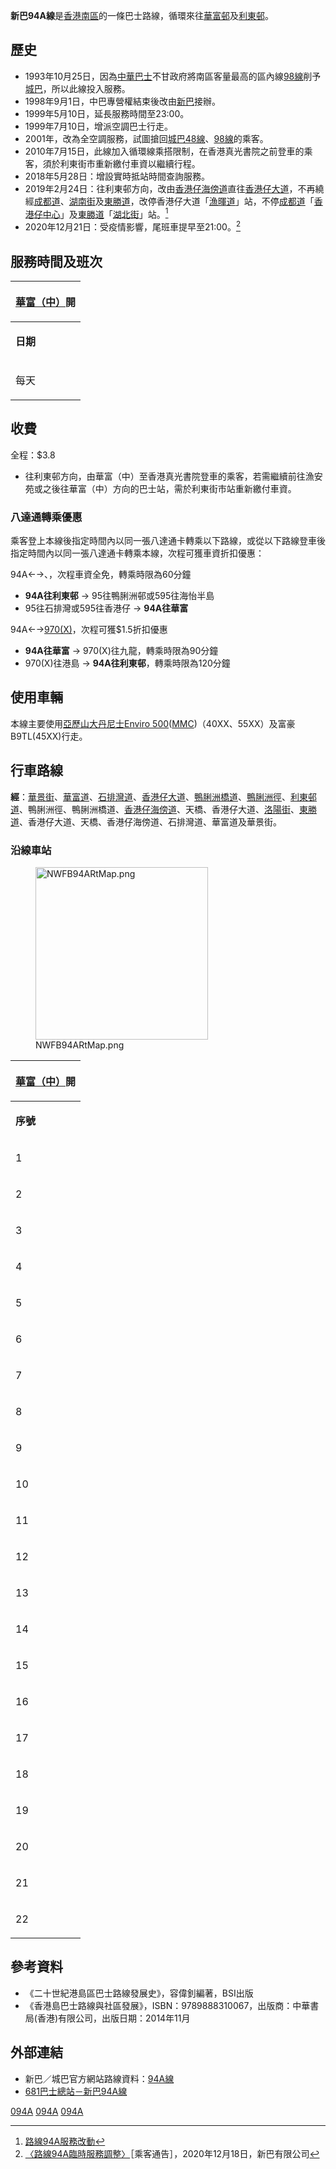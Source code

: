 {{公共汽車路線資訊
|路線名稱             = 新巴94A線
|外文名稱             = NWFB Route 94A
|代表圖像             = 4515 NWFB 94A 22-02-2020.jpg
|經營者               = 新巴
|所屬車廠             = 黃竹坑車廠
|路線用車             = [[Enviro_500|Enviro 500]]<BR>[[Enviro_500_MMC|Enviro 500 MMC]]<BR>[[富豪B9TL|富豪B9TL]]
|起點站               = [[華富邨|華富（中）]]
|途經地點             = [[香港仔|香港仔]]
|終點站               = [[利東邨|利東邨]]（循環點）
|路線性質             = 循環線
|全程行駛里程         = 10公里
|全程行車時間         = 50分鐘
|服務時間             = 
|起點站服務時間       = 06:00-23:00
|終點站服務時間       = 06:19-23:19（大約）
|班次頻率             = 星期一至五：8-20分<br>星期六、日及公眾假期：15-20分
|全程收費             = $3.8
|服務時間以外替代路線 = [[城巴48線|48]]、[[城巴98線|98]]
|主要競爭交通         = 上述替代路線、[[城巴73線|巴士73]]、[[城巴95C線|95P]]、[[香港島專線小巴63A線|小巴63A]]、街渡等
}}

'''新巴94A線'''是[[香港|香港]][[南區_(香港)|南區]]的一條巴士路線，循環來往[[華富邨|華富邨]]及[[利東邨|利東邨]]。

==歷史==
*1993年10月25日，因為[[中華巴士|中華巴士]]不甘政府將南區客量最高的區內線[[城巴98線|98線]]削予[[城巴|城巴]]，所以此線投入服務。
*1998年9月1日，中巴專營權結束後改由[[新巴|新巴]]接辦。
*1999年5月10日，延長服務時間至23:00。
*1999年7月10日，增派空調巴士行走。
*2001年，改為全空調服務，試圖搶回[[城巴48線|城巴48線]]、[[城巴98線|98線]]的乘客。
*2010年7月15日，此線加入循環線乘搭限制，在香港真光書院之前登車的乘客，須於利東街市重新繳付車資以繼續行程。
*2018年5月28日：增設實時抵站時間查詢服務。
*2019年2月24日：往利東邨方向，改由[[香港仔海傍道|香港仔海傍道]]直往[[香港仔大道|香港仔大道]]，不再繞經[[成都道|成都道]]、[[湖南街|湖南街]]及[[東勝道|東勝道]]，改停香港仔大道「[[漁暉道|漁暉道]]」站，不停[[成都道|成都道]]「[[香港仔中心|香港仔中心]]」及[[東勝道|東勝道]]「[[湖北街|湖北街]]」站。<ref>[http://mobile.nwstbus.com.hk/pdf/E201900535a03.pdf 路線94A服務改動]</ref>
*2020年12月21日：受疫情影響，尾班車提早至21:00。<ref>[http://mobile.nwstbus.com.hk/pdf/E202001977a03.pdf 〈路線94A臨時服務調整〉]［乘客通告］，2020年12月18日，新巴有限公司</ref>

==服務時間及班次==
{|class="wikitable" style="text-align: center"
!colspan="3"|[[華富邨|華富（中）]]開
|-
!'''日期'''!!'''服務時間'''!!'''班次（分鐘）'''
|-
|rowspan=2|每天||06:00-10:00||14-25
|-
|10:00-21:00||16-22
|}
<!--{|class="wikitable" style="text-align: center"
!colspan="3"|[[華富邨|華富（中）]]開
|-
!'''日期'''!!'''服務時間'''!!'''班次（分鐘）'''
|-
|rowspan=5|星期一至五||06:00-07:45||8-9
|-
|07:45-15:00||15
|-
|15:00-17:00||12
|-
|17:00-19:00||15 
|-
|19:00-23:00||20 
|-
|rowspan=2|星期六、日及公眾假期||06:00-19:00||15 
|-
|19:00-23:00||20 
|}

;特別班次（利東邨 → 華富（中））
*星期一至五上課日：07:05、07:15、07:25、07:35
:星期六、日、學校假期及公眾假期不設服務
-->

==收費==
全程：$3.8
{{fare-remarks|NWFB|fcs=Y}}
*往利東邨方向，由華富（中）至香港真光書院登車的乘客，若需繼續前往漁安苑或之後往華富（中）方向的巴士站，需於利東街市站重新繳付車資。

===八達通轉乘優惠===
乘客登上本線後指定時間內以同一張八達通卡轉乘以下路線，或從以下路線登車後指定時間內以同一張八達通卡轉乘本線，次程可獲車資折扣優惠：

;94A←→{{NWFB|95}}、{{NWFB|595}}，次程車資全免，轉乘時限為60分鐘
*'''94A往利東邨''' → 95往鴨脷洲邨或595往海怡半島
*95往石排灣或595往香港仔 → '''94A往華富'''

;94A←→[[過海隧道巴士970線|970]][[過海隧道巴士970X線|(X)]]，次程可獲$1.5折扣優惠
*'''94A往華富''' → 970(X)往九龍，轉乘時限為90分鐘
*970(X)往港島 → '''94A往利東邨'''，轉乘時限為120分鐘

==使用車輛==
本線主要使用[[亞歷山大丹尼士Enviro_500|亞歷山大丹尼士Enviro 500]]([[亞歷山大丹尼士Enviro_500_MMC|MMC]])（40XX、55XX）及富豪B9TL(45XX)行走。

==行車路線==
'''經'''：[[華景街|華景街]]、[[華富道|華富道]]、[[石排灣道|石排灣道]]、[[香港仔大道|香港仔大道]]、[[鴨脷洲橋道|鴨脷洲橋道]]、[[鴨脷洲徑|鴨脷洲徑]]、[[利東邨道|利東邨道]]、鴨脷洲徑、鴨脷洲橋道、[[香港仔海傍道|香港仔海傍道]]、天橋、香港仔大道、[[洛陽街|洛陽街]]、[[東勝道|東勝道]]、香港仔大道、天橋、香港仔海傍道、石排灣道、華富道及華景街。

===沿線車站===
[[File:NWFB94ARtMap.png|276px]]
{|class="wikitable" style="text-align: center"
!colspan="3"|[[華富邨|華富（中）]]開
|-
!'''序號'''!!'''車站名稱'''!!'''位置'''
|- 
|1||華富（中）||[[華富（中）巴士總站|華富（中）巴士總站]]
|-
|2||[[華富邨|華富邨]]華生樓||rowspan=3|[[華富道|華富道]]
|-
|3||華富邨華泰樓
|-
|4||華富邨華安樓
|-
|5||[[田灣街|田灣街]]||[[石排灣道|石排灣道]]
|-
|6||[[聖伯多祿中學|聖伯多祿堂]]||rowspan=3|[[香港仔大道|香港仔大道]]
|-
|7||漁暉道
|-
|8||業漁大廈
{{Routemapbreak|colspan=5|[[鴨脷洲大橋|鴨脷洲大橋]]}}
|- 
|9||[[香港真光書院|香港真光書院]]||rowspan=4|[[利東邨道|利東邨道]]
|-
|10||[[利東邨|利東邨]]東興樓
|-
|11||[[利東邨#街市|利東街市]]
|-
|12||[[漁安苑|漁安苑]]
{{Routemapbreak|colspan=5|鴨脷洲大橋}}
|-
|13||[[逸港居|逸港居]]||rowspan=2|[[香港仔海傍道|香港仔海傍道]]
|-
|14||[[香港仔海濱公園|香港仔海濱公園]]
{{Routemapbreak|colspan=5|[[香港仔大道行車天橋|香港仔大道行車天橋]]}}
|-
|15||colspan=2|[[洛陽街|洛陽街]]
{{Routemapbreak|colspan=5|香港仔大道行車天橋}}
|-
|16||[[香港仔魚類批發市場|香港仔魚類批發市場]]||rowspan=2|香港仔海傍道
|-
|17||田灣街
|-
|18||華富邨華樂樓||rowspan=3|華富道
|-
|19||[[華富邨#商場|華富商場]]
|-
|20||華富邨華清樓
|-
|21||[[香港培英中學|培英中學]]<ref>此站祇供落客</ref>||[[華景街|華景街]]
|-
|22||華富（中）||華富（中）巴士總站
|}

==參考資料==
<references/>
*《二十世紀港島區巴士路線發展史》，容偉釗編著，BSI出版
*《香港島巴士路線與社區發展》，ISBN：9789888310067，出版商：中華書局(香港)有限公司，出版日期：2014年11月

==外部連結==
{{commonscat|NWFB Route 94A}}
*新巴／城巴官方網站路線資料：[http://www.nwstbus.com.hk/routes/routeinfo.aspx?intLangID=2&searchtype=1&routenumber=94A&route=94A&routetype=D&company=7&exactMatch=yes 94A線] {{Wayback|url=http://www.nwstbus.com.hk/routes/routeinfo.aspx?intLangID=2&searchtype=1&routenumber=94A&route=94A&routetype=D&company=7&exactMatch=yes |date=20160304100729 }}
*[http://www.681busterminal.com/hk-94a.html 681巴士總站－新巴94A線] {{Wayback|url=http://www.681busterminal.com/hk-94a.html |date=20170114005338 }}

{{香港南區巴士路線列表}}

[[Category:城巴及新世界第一巴士路線|094A]]
[[Category:香港南區巴士路線|094A]]
[[Category:前中華巴士路線|094A]]